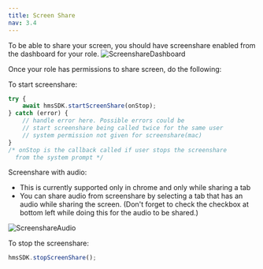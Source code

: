 ```yaml
---
title: Screen Share
nav: 3.4
---
```


To be able to share your screen, you should have screenshare enabled from the dashboard for your role.
![ScreenshareDashboard](/docs/v2/screenshare-dashboard.png)

Once your role has permissions to share screen, do the following:

To start screenshare:

```jsx
try {
    await hmsSDK.startScreenShare(onStop);
} catch (error) {
    // handle error here. Possible errors could be
    // start screenshare being called twice for the same user
    // system permission not given for screenshare(mac)
}
/* onStop is the callback called if user stops the screenshare
  from the system prompt */
```

Screenshare with audio:

-   This is currently supported only in chrome and only while sharing a tab
-   You can share audio from screenshare by selecting a tab that has an audio while sharing the screen.
    (Don't forget to check the checkbox at bottom left while doing this for the audio to be shared.)

![ScreenshareAudio](/docs/v2/screenshare-audio.png)

To stop the screenshare:

```jsx
hmsSDK.stopScreenShare();
```

